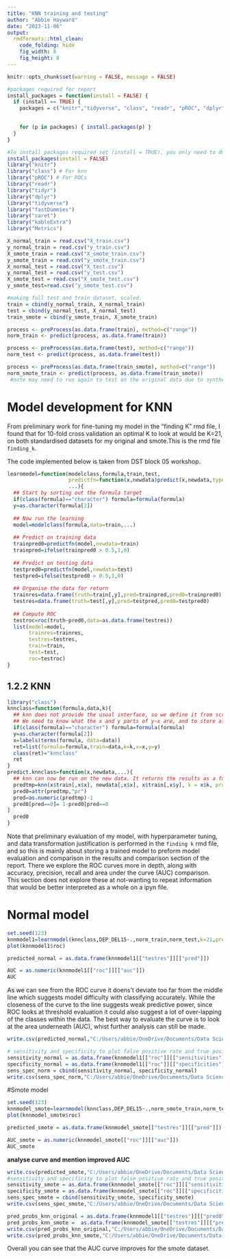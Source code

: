 ---
title: "KNN training and testing"
author: "Abbie Hayward"
date: "2023-11-06"
output:
  rmdformats::html_clean:
    code_folding: hide
    fig_width: 8
    fig_height: 8
---

```{r setup, include=FALSE}
knitr::opts_chunk$set(warning = FALSE, message = FALSE)
```

```{r}
#packages required for report 
install_packages = function(install = FALSE) {
  if (install == TRUE) {
    packages = c("knitr","tidyverse", "class", "readr", "pROC", "dplyr","fastDummies", "tidyr", "caret", "Metrics")

    
    for (p in packages) { install.packages(p) }
  }
}

#To install packages required set (install = TRUE), you only need to do this once
install_packages(install = FALSE)
library("knitr") 
library("class") # For knn
library("pROC") # For ROCs
library("readr")
library("tidyr")
library("dplyr")
library("tidyverse")
library("fastDummies")
library("caret")
library("kableExtra")
library("Metrics")
```

```{r}
X_normal_train = read.csv("X_train.csv")
y_normal_train = read.csv("y_train.csv")
X_smote_train = read.csv("X_smote_train.csv")
y_smote_train = read.csv("y_smote_train.csv")
X_normal_test = read.csv("X_test.csv")
y_normal_test = read.csv("y_test.csv")
X_smote_test = read.csv("X_smote_test.csv")
y_smote_test=read.csv("y_smote_test.csv")

```

```{r}
#making full test and train dataset, scaled.
train = cbind(y_normal_train, X_normal_train)
test = cbind(y_normal_test, X_normal_test)
train_smote = cbind(y_smote_train, X_smote_train)

process <- preProcess(as.data.frame(train), method=c("range"))
norm_train <- predict(process, as.data.frame(train))

process <- preProcess(as.data.frame(test), method=c("range"))
norm_test <- predict(process, as.data.frame(test))

process <- preProcess(as.data.frame(train_smote), method=c("range"))
norm_smote_train <- predict(process, as.data.frame(train_smote))
 #note may need to run again to test on the original data due to synthetic dataframe
```



# Model development for KNN

From preliminary work for fine-tuning my model in the "finding K" rmd file, I found that for 10-fold cross validation an optimal K to look at would be K=21, on both standardised datasets for my original and smote.This is the rmd file `finding_k`.

The code implemented below is taken from DST block 05 workshop.
```{r}
learnmodel=function(modelclass,formula,train,test, 
                    predictfn=function(x,newdata)predict(x,newdata,type="response"),
                    ...){ 
  ## Start by sorting out the formula target
  if(class(formula)=="character") formula=formula(formula)
  y=as.character(formula[2])
  
  ## Now run the learning 
  model=modelclass(formula,data=train,...)
  
  ## Predict on training data
  trainpred0=predictfn(model,newdata=train)
  trainpred=ifelse(trainpred0 > 0.5,1,0)
  
  ## Predict on testing data
  testpred0=predictfn(model,newdata=test)
  testpred=ifelse(testpred0 > 0.5,1,0)
  
  ## Organise the data for return
  trainres=data.frame(truth=train[,y],pred=trainpred,pred0=trainpred0)
  testres=data.frame(truth=test[,y],pred=testpred,pred0=testpred0)
  
  ## Compute ROC
  testroc=roc(truth~pred0,data=as.data.frame(testres))
  list(model=model,
       trainres=trainres,
       testres=testres,
       train=train,
       test=test,
       roc=testroc)
}
```

## 1.2.2 KNN
```{r}
library("class")
knnclass=function(formula,data,k){
  ## knn does not provide the usual interface, so we define it from scratch here
  ## We need to know what the x and y parts of y~x are, and to store all the data and k
  if(class(formula)=="character") formula=formula(formula)
  y=as.character(formula[2])
  x=labels(terms(formula, data=data))
  ret=list(formula=formula,train=data,k=k,x=x,y=y)
  class(ret)="knnclass"
  ret
}
predict.knnclass=function(x,newdata,...){
  ## knn can now be run on the new data. It returns the results as a factor with attributes "pr" where the probability of that classification is made. So we have to transform this into a probability.
  predtmp=knn(x$train[,x$x], newdata[,x$x], x$train[,x$y], k = x$k, prob=TRUE)
  pred0=attr(predtmp,"pr")
  pred=as.numeric(predtmp)-1
  pred0[pred==0]= 1-pred0[pred==0
]
  pred0
}
```


Note that preliminary evaluation of my model, with hyperparameter tuning, and data transformation justification is performed in the `finding k` rmd file, and so this is mainly about storing a trained model to preform model evaluation and comparison in the results and comparison section of the report. There we explore the ROC curves more in depth, along with accuracy, precision, recall and area under the curve (AUC)  comparison. This section does not explore these at not-wanting to repeat information that would be better interpreted as a whole on a ipyn file. 


# Normal model
```{r}
set.seed(123)
knnmodel1=learnmodel(knnclass,DEP_DEL15~.,norm_train,norm_test,k=21,predictfn=predict.knnclass)
plot(knnmodel1$roc)


```

```{r}

predicted_normal = as.data.frame(knnmodel1[["testres"]][["pred"]])

AUC = as.numeric(knnmodel1[["roc"]][["auc"]])
AUC
```
As we can see from the ROC curve it doens't deviate too far from the middle line which suggests model difficulty with classifying accurately. While the closeness of the curve to the line suggests weak predictive power, since ROC looks at threshold evaluation it could also suggest a lot of over-lapping of the classes within the data. The best way to evaluate the curve is to look at the area underneath (AUC), whist further analysis can still be made. 




```{r}
write.csv(predicted_normal,"C:/Users/abbie/OneDrive/Documents/Data Science Toolbox/predicted_normal.csv")

# sensitivity and specificity to plot false positive rate and true positive rate
sensitivity_normal = as.data.frame(knnmodel1[["roc"]][["sensitivities"]])
specificity_normal = as.data.frame(knnmodel1[["roc"]][["specificities"]])
sens_spec_norm = cbind(sensitivity_normal, specificity_normal)
write.csv(sens_spec_norm,"C:/Users/abbie/OneDrive/Documents/Data Science Toolbox/sens_spec_norm.csv")
```



#Smote model
```{r}
set.seed(123)
knnmodel_smote=learnmodel(knnclass,DEP_DEL15~.,norm_smote_train,norm_test,k=21,predictfn=predict.knnclass)
plot(knnmodel_smote$roc)

```


```{r}

predicted_smote = as.data.frame(knnmodel_smote[["testres"]][["pred"]])

AUC_smote = as.numeric(knnmodel_smote[["roc"]][["auc"]])
AUC_smote

```
**analyse curve and mention improved AUC**



```{r}
write.csv(predicted_smote,"C:/Users/abbie/OneDrive/Documents/Data Science Toolbox/predicted_smote.csv")
#sensitivity and specificity to plot false positive rate and true positive rate
sensitivity_smote = as.data.frame(knnmodel_smote[["roc"]][["sensitivities"]])
specificity_smote = as.data.frame(knnmodel_smote[["roc"]][["specificities"]])
sens_spec_smote = cbind(sensitivity_smote, specificity_smote)
write.csv(sens_spec_smote,"C:/Users/abbie/OneDrive/Documents/Data Science Toolbox/sens_spec_smote.csv")
```

```{r}


pred_probs_knn_original = as.data.frame(knnmodel1[["testres"]][["pred0"]])
pred_probs_knn_smote =  as.data.frame(knnmodel_smote[["testres"]][["pred0"]])
write.csv(pred_probs_knn_original,"C:/Users/abbie/OneDrive/Documents/Data Science Toolbox/pred_probs_knn_original.csv")
write.csv(pred_probs_knn_smote,"C:/Users/abbie/OneDrive/Documents/Data Science Toolbox/pred_probs_knn_smote.csv")
```

Overall you can see that the AUC curve improves for the smote dataset.





